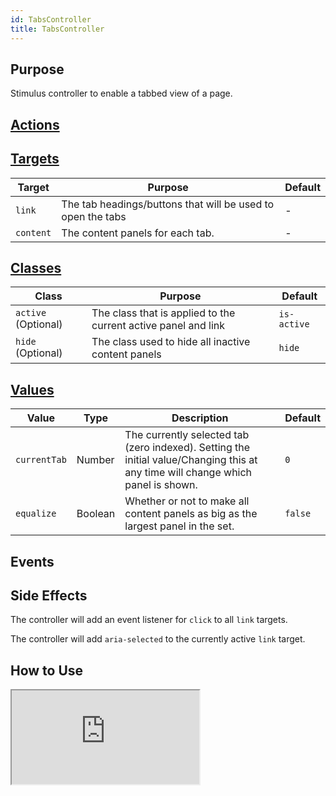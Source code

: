 ```yaml
---
id: TabsController
title: TabsController
---
```




## Purpose

Stimulus controller to enable a tabbed view of a page.

## [Actions](https://stimulus.hotwire.dev/reference/actions)
<NoActions/>

## [Targets](https://stimulus.hotwire.dev/reference/targets)

| Target | Purpose | Default |
| --- | --- | --- |
| `link` | The tab headings/buttons that will be used to open the tabs | - |
| `content` | The content panels for each tab. | - |

## [Classes](https://stimulus.hotwire.dev/reference/classes)

| Class | Purpose | Default |
| --- | --- | --- |
| `active` (Optional) | The class that is applied to the current active panel and link  | `is-active` |
| `hide` (Optional) | The class used to hide all inactive content panels  | `hide` |

## [Values](https://stimulus.hotwire.dev/reference/values)

| Value | Type | Description | Default |
| --- | --- | --- | --- |
| `currentTab` | Number | The currently selected tab (zero indexed). Setting the initial value/Changing this at any time will change which panel is shown. | `0` |
| `equalize` | Boolean | Whether or not to make all content panels as big as the largest panel in the set. | `false` |

## Events
<NoEvents/>

## Side Effects

The controller will add an event listener for `click` to all `link` targets.

The controller will add `aria-selected` to the currently active `link` target.

## How to Use


<iframe
  src="https:///stimulus-library.netlify.app/controllers/tabs_controller.html"
  style={{width: "100%", height: "500px", border: "0", borderRadius: "4px", overflow: "hidden"}}
  sandbox="allow-forms allow-modals allow-popups allow-presentation allow-same-origin allow-scripts"
/>


